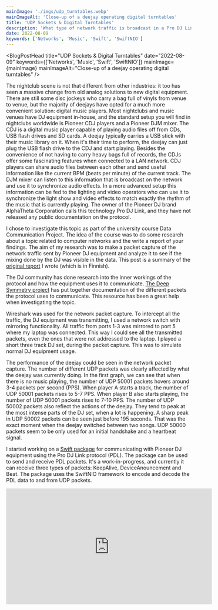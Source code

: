 ```yaml
---
mainImage: './imgs/udp_turntables.webp'
mainImageAlt: 'Close-up of a deejay operating digital turntables'
title: 'UDP Sockets & Digital Turntables'
description: 'What type of network traffic is broadcast in a Pro DJ Link network? Investigating the packets sent by Pioneer DJ equipment and creating a Swift application to parse it.'
date: 2022-08-09
keywords: ['Networks', 'Music', 'Swift', 'SwiftNIO']
---
```



<BlogPostHead
  title="UDP Sockets & Digital Turntables"
  date="2022-08-09"
  keywords={['Networks', 'Music', 'Swift', 'SwiftNIO']}
  mainImage={mainImage}
  mainImageAlt="Close-up of a deejay operating digital turntables"
/>

The nightclub scene is not that different from other industries: it too has seen a massive change from old analog solutions to new digital equipment. There are still some disc jockeys who carry a bag full of vinyls from venue to venue, but the majority of deejays have opted for a much more convenient solution: digital music players. Most nightclubs and music venues have DJ equipment in-house, and the standard setup you will find in nightclubs worldwide is Pioneer CDJ players and a Pioneer DJM mixer. The CDJ is a digital music player capable of playing audio files off from CDs, USB flash drives and SD cards. A deejay typically carries a USB stick with their music library on it. When it's their time to perform, the deejay can just plug the USB flash drive to the CDJ and start playing. Besides the convenience of not having to carry heavy bags full of records, the CDJs offer some fascinating features when connected to a LAN network. CDJ players can share audio files between each other and send useful information like the current BPM (beats per minute) of the current track. The DJM mixer can listen to this information that is broadcast on the network and use it to synchronize audio effects. In a more advanced setup this information can be fed to the lighting and video operators who can use it to synchronize the light show and video effects to match exactly the rhythm of the music that is currently playing. The owner of the Pioneer DJ brand AlphaTheta Corporation calls this technology Pro DJ Link, and they have not released any public documentation on the protocol.

I chose to investigate this topic as part of the university course Data Communication Project. The idea of the course was to do some research about a topic related to computer networks and the write a report of your findings. The aim of my research was to make a packet capture of the network traffic sent by Pioneer DJ equipment and analyze it to see if the mixing done by the DJ was visible in the data. This post is a summary of the [original report](https://drive.google.com/file/d/16tZl3c49iO1IoY9bwgNaKzjF9iTNqisA/view?usp=share_link) I wrote (which is in Finnish).

The DJ community has done research into the inner workings of the protocol and how the equipment uses it to communicate. [The Deep Symmetry project](https://djl-analysis.deepsymmetry.org/djl-analysis/packets.html) has put together documentation of the different packets the protocol uses to communicate. This resource has been a great help when investigating the topic.

<BlogPostHeading text="Packet capture" />

<BlogPostImage
  image={cdjSetupImage}
  alt="A top down view of the packet capture setup"
  caption="Packet capture setup. Two CDJ-2000NXS2 players, a DJM-900NXS2 mixer, a
    network switch and a laptop."
/>

Wireshark was used for the network packet capture. To intercept all the traffic,
the DJ equipment was transmitting, I used a network switch with mirroring
functionality. All traffic from ports 1-3 was mirrored to port 5 where my laptop
was connected. This way I could see all the transmitted packets, even the ones
that were not addressed to the laptop. I played a short three track DJ set,
during the packet capture. This was to simulate normal DJ equipment usage.

<BlogPostHeading text="Results" />

<BlogPostImage
  image={ioGraphImage}
  alt="Graph showing amount of UDP packets during the capture"
  caption="Amount of UDP packets throughout the packet capture"
/>

The performance of the deejay could be seen in the network packet capture. The
number of different UDP packets was clearly affected by what the deejay was
currently doing. In the first graph, we can see that when there is no music
playing, the number of UDP 50001 packets hovers around 3-4 packets per second
(PPS). When player A starts a track, the number of UDP 50001 packets rises to
5-7 PPS. When player B also starts playing, the number of UDP 50001 packets
rises to 7-10 PPS. The number of UDP 50002 packets also reflect the actions of
the deejay. They tend to peak at the most intense parts of the DJ set, when a
lot is happening. A sharp peak in UDP 50002 packets can be seen just before 195
seconds. That was the exact moment when the deejay switched between two songs.
UDP 50000 packets seem to be only used for an initial handshake and a heartbeat
signal.

<BlogPostHeading text="Future work" />

I started working on a [Swift package](https://github.com/JuanitoSebastian/Pro-Dj-Link) for communicating with Pioneer DJ equipment using the Pro DJ Link protocol (PDL). The package can be used to send and receive PDL packets. It's a work-in-progress, and currently it can receive three types of packets: KeepAlive, DeviceAnouncement and Beat. The package uses the SwiftNIO framework to encode and decode the PDL data to and from UDP packets.

<BlogPostHeading text="The DJ set and packet capture side by side" />

<div class="blog-post-article-embed video">
  <iframe
    width="560"
    height="315"
    src="https://www.youtube.com/embed/MCkAdgy9cAU"
    title="YouTube video player"
    frameborder="0"
    allow="accelerometer; autoplay; clipboard-write; encrypted-media; gyroscope; picture-in-picture"
    allowfullscreen></iframe>
</div>
